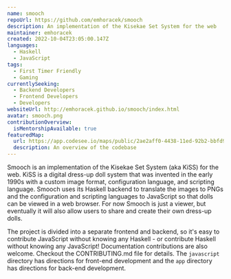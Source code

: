 ```yaml
---
name: smooch
repoUrl: https://github.com/emhoracek/smooch
description: An implementation of the Kisekae Set System for the web
maintainer: emhoracek
created: 2022-10-04T23:05:00.147Z
languages:
  - Haskell
  - JavaScript
tags:
  - First Timer Friendly
  - Gaming
currentlySeeking:
  - Backend Developers
  - Frontend Developers
  - Developers
websiteUrl: http://emhoracek.github.io/smooch/index.html
avatar: smooch.png
contributionOverview:
  isMentorshipAvailable: true
featuredMap:
  url: https://app.codesee.io/maps/public/2ae2aff0-4438-11ed-92b2-bbfd963b713e
  description: An overview of the codebase
---
```


<Overview>

Smooch is an implementation of the Kisekae Set System (aka KiSS) for the web. KiSS is a digital dress-up doll system that was invented in the early 1990s with a custom image format, configuration language, and scripting language. Smooch uses its Haskell backend to translate the images to PNGs and the configuration and scripting languages to JavaScript so that dolls can be viewed in a web browser. For now Smooch is just a viewer, but eventually it will also allow users to share and create their own dress-up dolls.

</Overview>

<Contributing>

The project is divided into a separate frontend and backend, so it's easy to contribute JavaScript without knowing any Haskell - or contribute Haskell without knowing any JavaScript! Documentation contributions are also welcome. Checkout the CONTRIBUTING.md file for details. The `javascript` directory has directions for front-end development and the `app` directory has directions for back-end development.

</Contributing>
